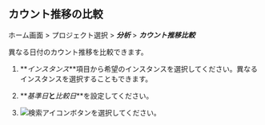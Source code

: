 ## カウント推移の比較

ホーム画面 > プロジェクト選択 > **_分析_** > **_カウント推移比較_**

<ProdImg img='db-compare-count-trend.png' desc='カウント推移' />

異なる日付のカウント推移を比較できます。 

1.  **_インスタンス_**項目から希望のインスタンスを選択してください。異なるインスタンスを選択することもできます。

2.  **_基準日_**と**_比較日_**を設定してください。 

3.  ![検索アイコン](/img/ico-btn-search.png)ボタンを選択してください。
